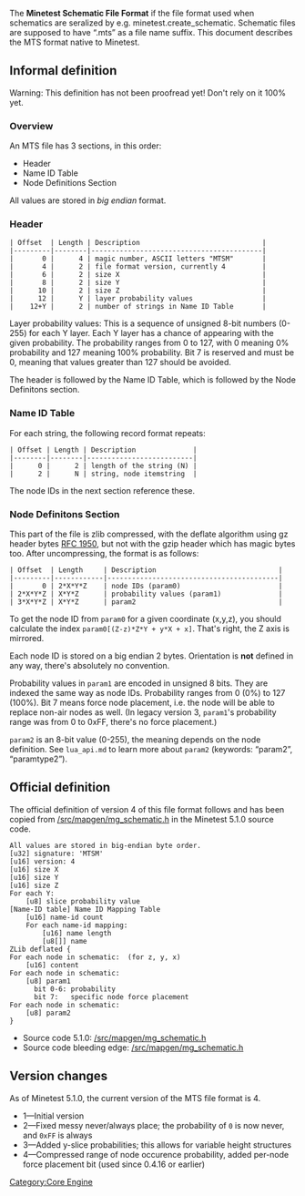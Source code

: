 The '''Minetest Schematic File Format''' if the file format used when schematics are seralized by e.g. minetest.create_schematic. Schematic files are supposed to have “.mts” as a file name suffix. This document describes the MTS format native to Minetest.
== Informal definition ==
Warning: This definition has not been proofread yet! Don't rely on it 100% yet.

=== Overview ===
An MTS file has 3 sections, in this order:

* Header
* Name ID Table
* Node Definitions Section

All values are stored in ''big endian'' format.

=== Header ===

<pre>
| Offset  | Length | Description                              |
|---------|--------|------------------------------------------|
|       0 |      4 | magic number, ASCII letters "MTSM"       |
|       4 |      2 | file format version, currently 4         |
|       6 |      2 | size X                                   |
|       8 |      2 | size Y                                   |
|      10 |      2 | size Z                                   |
|      12 |      Y | layer probability values                 |
|    12+Y |      2 | number of strings in Name ID Table       |
</pre>

Layer probability values: This is a sequence of unsigned 8-bit numbers (0-255) for each Y layer. Each Y layer has a chance of appearing with the given probability. The probability ranges from 0 to 127, with 0 meaning 0% probability and 127 meaning 100% probability. Bit 7 is reserved and must be 0, meaning that values greater than 127 should be avoided.

The header is followed by the Name ID Table, which is followed by the Node Definitons section.

=== Name ID Table ===

For each string, the following record format repeats:

<pre>
| Offset | Length | Description              |
|--------|--------|--------------------------|
|      0 |      2 | length of the string (N) |
|      2 |      N | string, node itemstring  |
</pre>

The node IDs in the next section reference these.

=== Node Definitons Section ===

This part of the file is zlib compressed, with the deflate algorithm using gz header bytes
[http://tools.ietf.org/html/rfc1950 RFC 1950], but not with the gzip header which has magic bytes too. After uncompressing,
the format is as follows:

<pre>
| Offset  | Length     | Description                              |
|---------|------------|------------------------------------------|
|       0 | 2*X*Y*Z    | node IDs (param0)                        |
| 2*X*Y*Z | X*Y*Z      | probability values (param1)              |
| 3*X*Y*Z | X*Y*Z      | param2                                   |
</pre>

To get the node ID from <code>param0</code> for a given coordinate (x,y,z), you should calculate the index <code>param0[(Z-z)*Z*Y + y*X + x]</code>.
That's right, the Z axis is mirrored.

Each node ID is stored on a big endian 2 bytes. Orientation is '''not''' defined in any way, there's absolutely no convention.

Probability values in <code>param1</code> are encoded in unsigned 8 bits. They are indexed the same way as node IDs. Probability ranges from 0 (0%) to 127 (100%). Bit 7 means force node placement, i.e. the node will be able to replace non-air nodes as well.
(In legacy version 3, <code>param1</code>'s probability range was from 0 to 0xFF, there's no force placement.)

<code>param2</code> is an 8-bit value (0-255), the meaning depends on the node definition. See <code>lua_api.md</code> to learn more about <code>param2</code> (keywords: “param2”, “paramtype2”).

== Official definition ==
The official definition of version 4 of this file format follows and has been copied from [https://github.com/minetest/minetest/blob/5.1.0/src/mapgen/mg_schematic.h /src/mapgen/mg_schematic.h] in the Minetest 5.1.0 source code.

<pre>
All values are stored in big-endian byte order.
[u32] signature: 'MTSM'
[u16] version: 4
[u16] size X
[u16] size Y
[u16] size Z
For each Y:
	[u8] slice probability value
[Name-ID table] Name ID Mapping Table
	[u16] name-id count
	For each name-id mapping:
		[u16] name length
		[u8[]] name
ZLib deflated {
For each node in schematic:  (for z, y, x)
	[u16] content
For each node in schematic:
	[u8] param1
	  bit 0-6: probability
	  bit 7:   specific node force placement
For each node in schematic:
	[u8] param2
}
</pre>

* Source code 5.1.0: [https://github.com/minetest/minetest/blob/5.1.0/src/mapgen/mg_schematic.h /src/mapgen/mg_schematic.h]
* Source code bleeding edge: [https://github.com/minetest/minetest/blob/master/src/mapgen/mg_schematic.h /src/mapgen/mg_schematic.h]

== Version changes ==
As of Minetest 5.1.0, the current version of the MTS file format is 4.

* 1—Initial version
* 2—Fixed messy never/always place; the probability of <code>0</code> is now never, and <code>0xFF</code> is always
* 3—Added y-slice probabilities; this allows for variable height structures
* 4—Compressed range of node occurence probability, added per-node force placement bit (used since 0.4.16 or earlier)

[[Category:Core Engine]]
